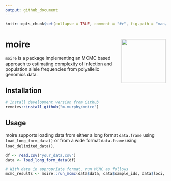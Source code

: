 ```yaml
---
output: github_document
---
```


```r
knitr::opts_chunk$set(collapse = TRUE, comment = "#>", fig.path = "man/figures/")
```

# moire <img src="man/figures/logo.svg" align="right" alt="" height="139" />

`moire` is a package implementing an MCMC based approach to estimating complexity of infection and population allele frequencies from polyallelic genomics data.

## Installation

```r
# Install development version from Github
remotes::install_github("m-murphy/moire")
```

## Usage

moire supports loading data from either a long format `data.frame` using `load_long_form_data()` or from a wide format `data.frame` using `load_delimited_data()`.

```r
df <- read.csv("your_data.csv")
data <- load_long_form_data(df)

# With data in appropriate format, run MCMC as follows
mcmc_results <- moire::run_mcmc(data$data, data$sample_ids, data$loci, data$is_missing)
```
